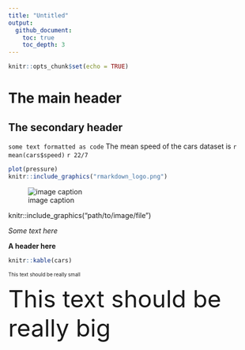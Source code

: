 ```yaml
---
title: "Untitled"
output: 
  github_document:
    toc: true
    toc_depth: 3
---
```


```r
knitr::opts_chunk$set(echo = TRUE)
```
# The main  header
## The secondary header

`some text formatted as code` The mean speed of the cars dataset is `r mean(cars$speed)` `r 22/7`

```r
plot(pressure)
knitr::include_graphics("rmarkdown_logo.png")
```

![image caption](https://raw.githubusercontent.com/lillian-aoki/workshop_website/master/docs/assets/rmarkdown_logo.png)

knitr::include_graphics("path/to/image/file")

*Some text here*

**A header here**

```r
knitr::kable(cars)
```

<font size = "1">
This text should be really small
</font>

<font size="20">
This text should be really big
</font>


